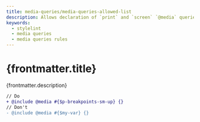 ```yaml
---
title: media-queries/media-queries-allowed-list
description: Allows declaration of `print` and `screen` `@media` queries, allows `@media` queries for `forced-colors` and `ms-high-contrast` features, allows `@media` queries using Polaris breakpoints.
keywords:
  - stylelint
  - media queries
  - media queries rules
---
```



# {frontmatter.title}

<Lede>{frontmatter.description}</Lede>

<RulePreamble category="media" />

```diff
// Do
+ @include @media #{$p-breakpoints-sm-up} {}
// Don't
- @include @media #{$my-var} {}
```

<RulePostamble />
